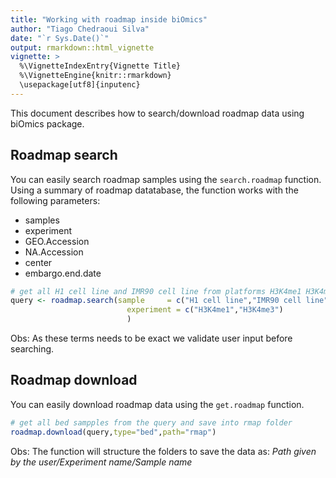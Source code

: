 ```yaml
---
title: "Working with roadmap inside biOmics"
author: "Tiago Chedraoui Silva"
date: "`r Sys.Date()`"
output: rmarkdown::html_vignette
vignette: >
  %\VignetteIndexEntry{Vignette Title}
  %\VignetteEngine{knitr::rmarkdown}
  \usepackage[utf8]{inputenc}
---
```


This document describes how to search/download roadmap data using biOmics package.
  
## Roadmap search
 You can easily search roadmap samples using the `search.roadmap` function.
 Using a summary of roadmap datatabase, the function works with the following parameters:

* samples
* experiment
* GEO.Accession 
* NA.Accession
* center 
* embargo.end.date 


```r
# get all H1 cell line and IMR90 cell line from platforms H3K4me1 H3K4me3
query <- roadmap.search(sample     = c("H1 cell line","IMR90 cell line"),
                          experiment = c("H3K4me1","H3K4me3")
                          )
```

Obs: As these terms needs to be exact we validate user input before searching.

## Roadmap download
You can easily download roadmap data using the `get.roadmap` function.
 
```r
# get all bed sampples from the query and save into rmap folder
roadmap.download(query,type="bed",path="rmap") 
```

Obs: The function will structure the folders to save the data as:
_Path given by the user/Experiment name/Sample name_

